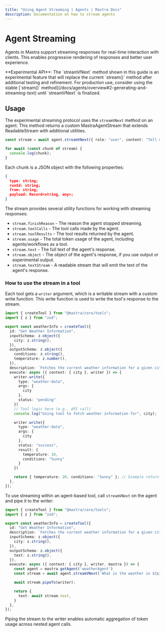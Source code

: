 ---
title: "Using Agent Streaming | Agents | Mastra Docs"
description: Documentation on how to stream agents
---


# Agent Streaming

Agents in Mastra support streaming responses for real-time interaction with clients. This enables progressive rendering of responses and better user experience.

<Callout type="info">
  **Experimental API**: The `streamVNext` method shown in this guide is an experimental feature that will replace the current `stream()` method after additional testing and refinement. For production use, consider using the stable [`stream()` method](/docs/agents/overview#2-generating-and-streaming-text) until `streamVNext` is finalized.
</Callout>

## Usage

The experimental streaming protocol uses the `streamVNext` method on an agent. This method returns a custom MastraAgentStream that extends ReadableStream with additional utilities.

```typescript
const stream = await agent.streamVNext({ role: "user", content: "Tell me a story." });

for await (const chunk of stream) {
  console.log(chunk);
}
```

Each chunk is a JSON object with the following properties:

```json
{
  type: string;
  runId: string;
  from: string;
  payload: Record<string, any>;
}
```

The stream provides several utility functions for working with streaming responses:

- `stream.finishReason` - The reason the agent stopped streaming.
- `stream.toolCalls` - The tool calls made by the agent.
- `stream.toolResults` - The tool results returned by the agent.
- `stream.usage` - The total token usage of the agent, including agents/workflows as a tool.
- `stream.text` - The full text of the agent's response.
- `stream.object` - The object of the agent's response, if you use output or experimental output.
- `stream.textStream` - A readable stream that will emit the text of the agent's response.

### How to use the stream in a tool

Each tool gets a `writer` argument, which is a writable stream with a custom write function. This write function is used to write the tool's response to the stream.

```typescript filename="src/mastra/tools/test-tool.ts" showLineNumbers copy
import { createTool } from "@mastra/core/tools";
import { z } from "zod";

export const weatherInfo = createTool({
  id: "Get Weather Information",
  inputSchema: z.object({
    city: z.string(),
  }),
  outputSchema: z.object({
    conditions: z.string(),
    temperature: z.number(),
  }),
  description: `Fetches the current weather information for a given city`,
  execute: async ({ context: { city }, writer }) => {
    writer.write({
      type: "weather-data",
      args: {
        city
      },
      status: "pending"
    })
    // Tool logic here (e.g., API call)
    console.log("Using tool to fetch weather information for", city);

    writer.write({
      type: "weather-data",
      args: {
        city
      },
      status: "success",
      result: {
        temperature: 20,
        conditions: "Sunny"
      }
    })

    return { temperature: 20, conditions: "Sunny" }; // Example return
  },
});
```

To use streaming within an agent-based tool, call `streamVNext` on the agent and pipe it to the writer:

```typescript filename="src/mastra/tools/test-tool.ts" showLineNumbers copy
import { createTool } from "@mastra/core/tools";
import { z } from "zod";

export const weatherInfo = createTool({
  id: "Get Weather Information",
  description: `Fetches the current weather information for a given city`,
  inputSchema: z.object({
    city: z.string(),
  }),
  outputSchema: z.object({
    text: z.string(),
  }),
  execute: async ({ context: { city }, writer, mastra }) => {
    const agent = mastra.getAgent('weatherAgent')
    const stream = await agent.streamVNext(`What is the weather in ${city}?`);

    await stream.pipeTo(writer);

    return {
      text: await stream.text,
    }
  },
});
```

Piping the stream to the writer enables automatic aggregation of token usage across nested agent calls.

